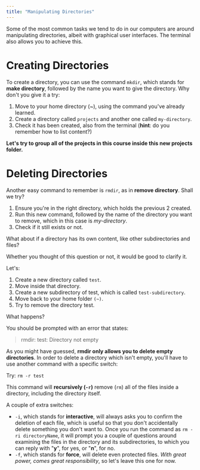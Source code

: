 ```yaml
---
title: "Manipulating Directories"
---
```


Some of the most common tasks we tend to do in our computers are around manipulating directories, albeit with graphical user interfaces. The terminal also allows you to achieve this.

# Creating Directories

To create a directory, you can use the command `mkdir`, which stands for **make directory**, followed by the name you want to give the directory. Why don't you give it a try:

1. Move to your home directory (~), using the command you've already learned.
2. Create a directory called `projects` and another one called `my-directory`.
3. Check it has been created, also from the terminal (**hint**: do you remember how to list content?)

**Let's try to group all of the projects in this course inside this new projects folder.**

# Deleting Directories

Another easy command to remember is `rmdir`, as in **remove directory**. Shall we try?

1. Ensure you're in the right directory, which holds the previous 2 created.
2. Run this new command, followed by the name of the directory you want to remove, which in this case is *my-directory*.
3. Check if it still exists or not.

What about if a directory has its own content, like other subdirectories and files?

Whether you thought of this question or not, it would be good to clarify it.

Let's:

1. Create a new directory called `test`.
2. Move inside that directory.
3. Create a new subdirectory of test, which is called `test-subdirectory`.
4. Move back to your home folder `(~)`.
5. Try to remove the directory test.

What happens?

You should be prompted with an error that states:

> rmdir: test: Directory not empty

As you might have guessed, **rmdir only allows you to delete empty directories**. In order to delete a directory which isn't empty, you'll have to use another command with a specific switch:

Try:
`rm -r test`

This command will **recursively (`-r`)** remove (`rm`) all of the files inside a directory, including the directory itself.

A couple of extra switches:

- `-i`, which stands for **interactive**, will always asks you to confirm the deletion of each file, which is useful so that you don't accidentally delete something you don't want to. Once you run the command as `rm -ri directoryName`, it will prompt you a couple of questions around examining the files in the directory and its subdirectories, to which you can reply with "**y**", for yes, or "**n**", for no.
- `-f`, which stands for **force**, will delete even protected files. *With great power, comes great responsibility*, so let's leave this one for now.
